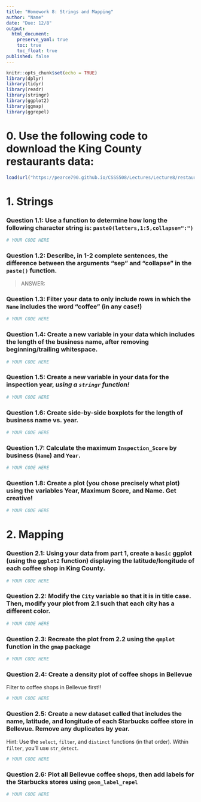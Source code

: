```yaml
---
title: "Homework 8: Strings and Mapping"
author: "Name"
date: "Due: 12/8"
output: 
  html_document:
    preserve_yaml: true
    toc: true
    toc_float: true
published: false
---
```



```r
knitr::opts_chunk$set(echo = TRUE)
library(dplyr)
library(tidyr)
library(readr)
library(stringr)
library(ggplot2)
library(ggmap)
library(ggrepel)
```

# 0. Use the following code to download the King County restaurants data:

```r
load(url("https://pearce790.github.io/CSSS508/Lectures/Lecture8/restaurants.Rdata"))
```

# 1. Strings

### Question 1.1: Use a function to determine how long the following character string is: `paste0(letters,1:5,collapse=":")`

```r
# YOUR CODE HERE
```

### Question 1.2: Describe, in 1-2 complete sentences, the difference between the arguments "sep" and "collapse" in the `paste()` function.

> ANSWER: 

### Question 1.3: Filter your data to only include rows in which the `Name` includes the word "coffee" (in any case!)

```r
# YOUR CODE HERE
```

### Question 1.4: Create a new variable in your data which includes the length of the business name, after removing beginning/trailing whitespace.

```r
# YOUR CODE HERE
```

### Question 1.5: Create a new variable in your data for the inspection year, *using a `stringr` function!*

```r
# YOUR CODE HERE
```


### Question 1.6: Create side-by-side boxplots for the length of business name vs. year.

```r
# YOUR CODE HERE
```


### Question 1.7: Calculate the maximum `Inspection_Score` by business (`Name`) and `Year`.

```r
# YOUR CODE HERE
```

### Question 1.8: Create a plot (you chose precisely what plot) using the variables Year, Maximum Score, and Name. Get creative!

```r
# YOUR CODE HERE
```


# 2. Mapping

### Question 2.1: Using your data from part 1, create a `basic` ggplot (using the `ggplot2` function) displaying the latitude/longitude of each coffee shop in King County.


```r
# YOUR CODE HERE
```

### Question 2.2: Modify the `City` variable so that it is in title case. Then, modify your plot from 2.1 such that each city has a different color.

```r
# YOUR CODE HERE
```

### Question 2.3: Recreate the plot from 2.2 using the `qmplot` function in the `gmap` package

```r
# YOUR CODE HERE
```

### Question 2.4: Create a density plot of coffee shops in Bellevue

Filter to coffee shops in Bellevue first!!

```r
# YOUR CODE HERE
```

### Question 2.5: Create a new dataset called that includes the name, latitude, and longitude of each Starbucks coffee store in Bellevue. Remove any duplicates by year.

Hint: Use the `select`, `filter`, and `distinct` functions (in that order). Within `filter`, you'll use `str_detect`.


```r
# YOUR CODE HERE
```

### Question 2.6: Plot all Bellevue coffee shops, then add labels for the Starbucks stores using `geom_label_repel`


```r
# YOUR CODE HERE
```

